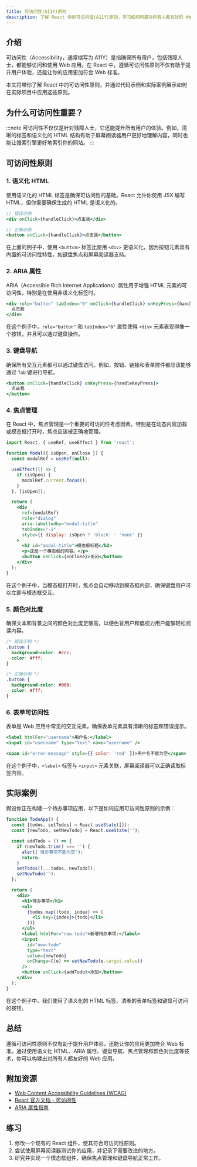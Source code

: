 ```yaml
---
title: 可访问性(A11Y)原则
description: 了解 React 中的可访问性(A11Y)原则，学习如何构建对所有人都友好的 Web 应用。
---
```


## 介绍

可访问性（Accessibility，通常缩写为 A11Y）是指确保所有用户，包括残障人士，都能够访问和使用 Web 应用。在 React 中，遵循可访问性原则不仅有助于提升用户体验，还能让你的应用更加符合 Web 标准。

本文将带你了解 React 中的可访问性原则，并通过代码示例和实际案例展示如何在实际项目中应用这些原则。

## 为什么可访问性重要？

:::note
可访问性不仅仅是针对残障人士，它还能提升所有用户的体验。例如，清晰的标签和语义化的 HTML 结构有助于屏幕阅读器用户更好地理解内容，同时也能让搜索引擎更好地索引你的网站。
:::

## 可访问性原则

### 1. 语义化 HTML

使用语义化的 HTML 标签是确保可访问性的基础。React 允许你使用 JSX 编写 HTML，但你需要确保生成的 HTML 是语义化的。

```jsx
// 错误示例
<div onClick={handleClick}>点击我</div>

// 正确示例
<button onClick={handleClick}>点击我</button>
```

在上面的例子中，使用 `<button>` 标签比使用 `<div>` 更语义化，因为按钮元素具有内置的可访问性特性，如键盘焦点和屏幕阅读器支持。

### 2. ARIA 属性

ARIA（Accessible Rich Internet Applications）属性用于增强 HTML 元素的可访问性，特别是在使用非语义化标签时。

```jsx
<div role="button" tabIndex="0" onClick={handleClick} onKeyPress={handleKeyPress}>
  点击我
</div>
```

在这个例子中，`role="button"` 和 `tabIndex="0"` 属性使得 `<div>` 元素表现得像一个按钮，并且可以通过键盘操作。

### 3. 键盘导航

确保所有交互元素都可以通过键盘访问。例如，按钮、链接和表单控件都应该能够通过 `Tab` 键进行导航。

```jsx
<button onClick={handleClick} onKeyPress={handleKeyPress}>
  点击我
</button>
```

### 4. 焦点管理

在 React 中，焦点管理是一个重要的可访问性考虑因素。特别是在动态内容加载或模态框打开时，焦点应该被正确地管理。

```jsx
import React, { useRef, useEffect } from 'react';

function Modal({ isOpen, onClose }) {
  const modalRef = useRef(null);

  useEffect(() => {
    if (isOpen) {
      modalRef.current.focus();
    }
  }, [isOpen]);

  return (
    <div
      ref={modalRef}
      role="dialog"
      aria-labelledby="modal-title"
      tabIndex="-1"
      style={{ display: isOpen ? 'block' : 'none' }}
    >
      <h2 id="modal-title">模态框标题</h2>
      <p>这是一个模态框的内容。</p>
      <button onClick={onClose}>关闭</button>
    </div>
  );
}
```

在这个例子中，当模态框打开时，焦点会自动移动到模态框内部，确保键盘用户可以立即与模态框交互。

### 5. 颜色对比度

确保文本和背景之间的颜色对比度足够高，以便色盲用户和低视力用户能够轻松阅读内容。

```css
/* 错误示例 */
.button {
  background-color: #ccc;
  color: #fff;
}

/* 正确示例 */
.button {
  background-color: #000;
  color: #fff;
}
```

### 6. 表单可访问性

表单是 Web 应用中常见的交互元素，确保表单元素具有清晰的标签和错误提示。

```jsx
<label htmlFor="username">用户名:</label>
<input id="username" type="text" name="username" />

<span id="error-message" style={{ color: 'red' }}>用户名不能为空</span>
```

在这个例子中，`<label>` 标签与 `<input>` 元素关联，屏幕阅读器可以正确读取标签内容。

## 实际案例

假设你正在构建一个待办事项应用，以下是如何应用可访问性原则的示例：

```jsx
function TodoApp() {
  const [todos, setTodos] = React.useState([]);
  const [newTodo, setNewTodo] = React.useState('');

  const addTodo = () => {
    if (newTodo.trim() === '') {
      alert('待办事项不能为空');
      return;
    }
    setTodos([...todos, newTodo]);
    setNewTodo('');
  };

  return (
    <div>
      <h1>待办事项</h1>
      <ul>
        {todos.map((todo, index) => (
          <li key={index}>{todo}</li>
        ))}
      </ul>
      <label htmlFor="new-todo">新增待办事项:</label>
      <input
        id="new-todo"
        type="text"
        value={newTodo}
        onChange={(e) => setNewTodo(e.target.value)}
      />
      <button onClick={addTodo}>添加</button>
    </div>
  );
}
```

在这个例子中，我们使用了语义化的 HTML 标签、清晰的表单标签和键盘可访问的按钮。

## 总结

遵循可访问性原则不仅有助于提升用户体验，还能让你的应用更加符合 Web 标准。通过使用语义化 HTML、ARIA 属性、键盘导航、焦点管理和颜色对比度等技术，你可以构建出对所有人都友好的 Web 应用。

## 附加资源

- [Web Content Accessibility Guidelines (WCAG)](https://www.w3.org/WAI/standards-guidelines/wcag/)
- [React 官方文档 - 可访问性](https://reactjs.org/docs/accessibility.html)
- [ARIA 属性指南](https://developer.mozilla.org/en-US/docs/Web/Accessibility/ARIA)

## 练习

1. 修改一个现有的 React 组件，使其符合可访问性原则。
2. 尝试使用屏幕阅读器测试你的应用，并记录下需要改进的地方。
3. 研究并实现一个模态框组件，确保焦点管理和键盘导航正常工作。
